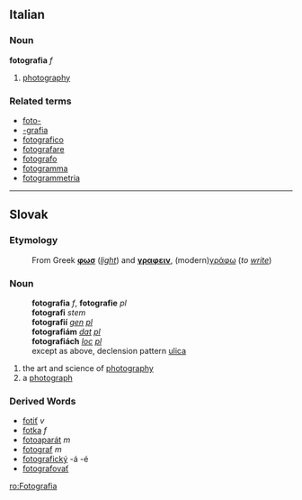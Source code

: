 ==Italian==
===Noun===
'''fotografia''' ''f''

# [[photography]]

===Related terms===
*[[foto-]]
*[[-grafia]]
*[[fotografico]]
*[[fotografare]]
*[[fotografo]]
*[[fotogramma]]
*[[fotogrammetria]]

----
==Slovak==
===Etymology===
:From Greek '''[[φωσ]]''' (''[[light]]'') and '''[[γραφειν]]''', (modern)[[γράφω]] (''to [[write]]'')
<!-- At least I hope I got the Greek letters right, if not, please correct -->
===Noun===
:'''fotografia''' ''f'', '''fotografie''' ''pl''
:'''fotografi''' ''stem''
:'''fotografií''' ''[[genitive|gen]] [[plural|pl]]''
:'''fotografiám''' ''[[dative|dat]] [[plural|pl]]''
:'''fotografiách''' ''[[locative|loc]] [[plural|pl]]''
:except as above, declension pattern [[Slovak declension pattern ulica|ulica]]
# the art and science of [[photography]]
# a [[photograph]]
===Derived Words===
* [[fotiť]] ''v''
* [[fotka#Slovak|fotka]] ''f''
* [[fotoaparát]] ''m''
* [[fotograf#Slovak|fotograf]] ''m''
* [[fotografický]] -á -é
* [[fotografovať]]

[[ro:Fotografia]]